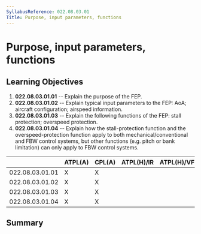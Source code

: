 ```yaml
---
SyllabusReference: 022.08.03.01
Title: Purpose, input parameters, functions
---
```


# Purpose, input parameters, functions

## Learning Objectives

1.  **022.08.03.01.01** -- Explain the purpose of the FEP.
2.  **022.08.03.01.02** -- Explain typical input parameters to the FEP: AoA;
    aircraft configuration; airspeed information.
3.  **022.08.03.01.03** -- Explain the following functions of the FEP: stall
    protection; overspeed protection.
4.  **022.08.03.01.04** -- Explain how the stall-protection function and the
    overspeed-protection function apply to both mechanical/conventional and FBW
    control systems, but other functions (e.g. pitch or bank limitation) can only
    apply to FBW control systems.

|                 | ATPL(A) | CPL(A) | ATPL(H)/IR | ATPL(H)/VFR | CPL(H) | IR  | CBIR(A) |
| --------------- | ------- | ------ | ---------- | ----------- | ------ | --- | ------- |
| 022.08.03.01.01 | X       | X      |            |             |        | X   |         |
| 022.08.03.01.02 | X       | X      |            |             |        | X   |         |
| 022.08.03.01.03 | X       | X      |            |             |        | X   |         |
| 022.08.03.01.04 | X       | X      |            |             |        | X   |         |

## Summary
